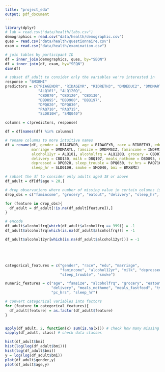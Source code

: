 ```yaml
---
title: "project_eda"
output: pdf_document
---
```


```r
library(dplyr)
# lab = read.csv("data/health/labs.csv")
demographics = read.csv("data/health/demographic.csv")
ques = read.csv("data/health/questionnaire.csv")
exam = read.csv("data/health/examination.csv")

# join tables by participant ID
df = inner_join(demographics, ques, by="SEQN")
df = inner_join(df, exam, by="SEQN")
dim(df)

# subset df_adult to consider only the variables we're interested in
response = "BMXBMI"
predictors = c("RIAGENDR", "RIDAGEYR", "RIDRETH3", "DMDEDUC2", "DMDMARTL", "DMDFMSIZ", "INDFMIN2", 
               "ALQ101", "ALQ120Q", 
               "CBD070", "CBD120", "CBD130", 
               "DBD895", "DBD900", "DBQ197", 
               "DPQ020", "DPQ030",
               "PAQ710", "PAQ715", 
               "SLD010H", "SMQ040")

columns = c(predictors, response)

df = df[names(df) %in% columns]

# rename columns to more intuitive names
df = rename(df, gender = RIAGENDR, age = RIDAGEYR, race = RIDRETH3, edu = DMDEDUC2,
            marriage = DMDMARTL, famsize = DMDFMSIZ, famincome = INDFMIN2,
            alcohol12yr = ALQ101, alcoholfrq = ALQ120Q, grocery = CBD070, eatout = CBD120,
            delivery = CBD130, milk = DBQ197, meals_nothome = DBD895, meals_fastfood = DBD900,
            depressed = DPQ020, sleep_trouble = DPQ030, tv_hrs = PAQ710, pc_hrs = PAQ715,
            sleep_hr = SLD010H, smoke = SMQ040, bmi = BMXBMI)

# subset the df to consider only adults aged 18 or above
df_adult = df[df$age > 20,]

# drop observations where number of missing value in certain columns is < 100
drop_obs = c("famincome", "grocery", "eatout", "delivery", "sleep_hr", "bmi")

for (feature in drop_obs){
  df_adult = df_adult[!is.na(df_adult[feature]),]
}

# encode 
df_adult$alcoholfrq[which(df_adult$alcoholfrq == 999)] = -1
df_adult$alcoholfrq[which(is.na(df_adult$alcoholfrq))] = -1

df_adult$alcohol12yr[which(is.na(df_adult$alcohol12yr))] = -1





categorical_features = c("gender", "race", "edu", "marriage",
                         "famincome", "alcohol12yr", "milk", "depressed", 
                         "sleep_trouble", "smoke")

numeric_features = c("age", "famsize", "alcoholfrq", "grocery", "eatout",
                     "delivery", "meals_nothome", "meals_fastfood", "tv_hrs",
                     "pc_hrs", "sleep_hr")

# convert categorical variables into factors
for (feature in categorical_features){
  df_adult[feature] = as.factor(df_adult$feature)
}


apply(df_adult, 2, function(x) sum(is.na(x))) # check how many missing data
sapply(df_adult, class) # check data classes

```

```r
hist(df_adult$bmi)
hist(log(log(df_adult$bmi)))
hist(log(df_adult$bmi))
y = log(log(df_adult$bmi))
plot(df_adult$gender,y)
plot(df_adult$age,y)



```



